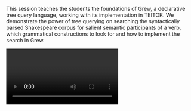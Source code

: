 This session teaches the students the foundations of Grew, a declarative tree query language, working with its implementation in TEITOK. We demonstrate the power of tree querying on searching the syntactically parsed Shakespeare corpus for salient semantic participants of a verb, which grammatical constructions to look for and how to implement the search in Grew.

<Video provider="youtube" id="ifLJblTlTvY?si=bFICYgVgp826RtDQ">
  Session 10 - Tree queries - Grew
</Video>
